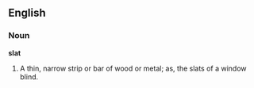 ==English==

===Noun===

'''slat'''

#A thin, narrow strip or bar of wood or metal; as, the slats of a window blind.